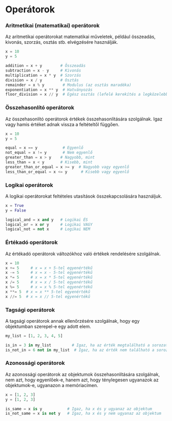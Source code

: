 # Operátorok

### Aritmetikai (matematikai) operátorok

Az aritmetikai operátorokat matematikai műveletek, például összeadás, kivonás, szorzás, osztás stb. elvégzésére használják.

```python
x = 10
y = 5

addition = x + y        # Összeadás
subtraction = x - y     # Kivonás
multiplication = x * y  # Szorzás
division = x / y        # Osztás
remainder = x % y        # Modulus (az osztás maradéka)
exponentiation = x ** y  # Hatványozás
floor_division = x // y  # Egész osztás (lefelé kerekítés a legközelebbi egész számra)
```

### Összehasonlító operátorok

Az összehasonlító operátorok értékek összehasonlítására szolgálnak. Igaz vagy hamis értéket adnak vissza a feltételtől függően.

```python
x = 10
y = 5

equal = x == y           # Egyenlő
not_equal = x != y       # Nem egyenlő
greater_than = x > y    # Nagyobb, mint
less_than = x < y       # Kisebb, mint
greater_than_or_equal = x >= y  # Nagyobb vagy egyenlő
less_than_or_equal = x <= y      # Kisebb vagy egyenlő
```

### Logikai operátorok

A logikai operátorokat feltételes utasítások összekapcsolására használjuk.

```python
x = True
y = False

logical_and = x and y   # Logikai ÉS
logical_or = x or y     # Logikai VAGY
logical_not = not x     # Logikai NEM
```

### Értékadó operátorok

Az értékadó operátorok változókhoz való értékek rendelésére szolgálnak.

```python
x = 10
x += 5     # x = x + 5-tel egyenértékű
x -= 5     # x = x - 5-tel egyenértékű
x *= 5     # x = x * 5-tel egyenértékű
x /= 5     # x = x / 5-tel egyenértékű
x %= 5     # x = x % 5-tel egyenértékű
x **= 5  # x = x ** 5-tel egyenértékű
x //= 5  # x = x // 5-tel egyenértékű
```

### Tagsági operátorok

A tagsági operátorok annak ellenőrzésére szolgálnak, hogy egy objektumban szerepel-e egy adott elem.

```python
my_list = [1, 2, 3, 4, 5]

is_in = 3 in my_list         # Igaz, ha az érték megtalálható a sorozatban
is_not_in = 6 not in my_list  # Igaz, ha az érték nem található a sorozatban
```

### Azonossági operátorok

Az azonossági operátorok az objektumok összehasonlítására szolgálnak, nem azt, hogy egyenlőek-e, hanem azt, hogy ténylegesen ugyanazok az objektumok-e, ugyanazon a memóriacímen.

```python
x = [1, 2, 3]
y = [1, 2, 3]

is_same = x is y           # Igaz, ha x és y ugyanaz az objektum
is_not_same = x is not y   # Igaz, ha x és y nem ugyanaz az objektum
```
